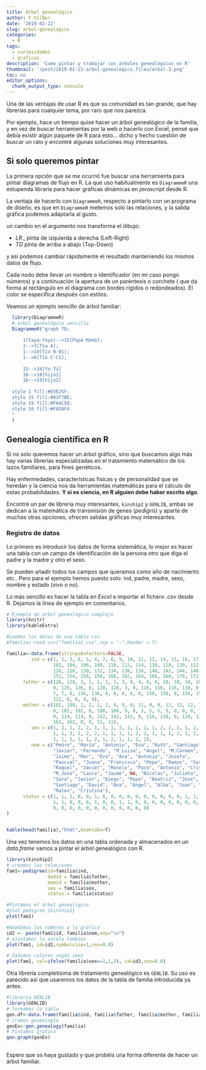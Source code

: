 ```yaml
---
title: Árbol genealógico
author: F.VilBer
date: '2019-02-22'
slug: arbol-genealogico
categories:
  - R
tags:
  - curiosidades
  - graficas
description: 'Como pintar y trabajar con árboles genealógicos en R'
thumbnail: '/post/2019-02-22-arbol-genealogico_files/arbol-3.png'
toc: no
editor_options: 
  chunk_output_type: console
---
```


Una de las ventajas de usar R es que su comunidad es tan grande, que hay librerías para cualquier tema, por raro que nos parezca.

Por ejemplo, hace un tiempo quise hacer un árbol genealógico de la familia, y en vez de buscar herramientas por la web o hacerlo con Excel, pensé que debía existir algún paquete de R para esto... dicho y hecho cuestión de buscar un rato y encontré algunas soluciones muy interesantes.

## Si solo queremos pintar 
La primera opción que se me ocurrió fue buscar una herramienta para pintar diagramas de flujo en R. La que uso habitualmente es `DiagrammeR` una estupenda libraría para hacer gráficas dinámicas en *javascript* desde R. 

La ventaja de hacerlo con `DiagrammeR`, respecto a pintarlo con un programa de diseño, es que en `DiagrammeR` metemos solo las relaciones, y la salida gráfica podemos adaptarla al gusto.

un cambio en el argumento nos transforma el dibujo:

 - *LR*., pinta de izquierda a derecha (Left-Right)
 - *TD* pinta de arriba a abajo (Top-Down)
 
 y así podemos cambiar rápidamente el resultado manteniendo los mismos datos de flujo. 
 
 Cada nodo debe llevar un nombre o identificador (en mi caso pongo números)  y a continuación la apertura de un paréntesis o corchete ( que da forma al rectángulo en el diagrama con bordes rígidos o redondeados). El color se especifica después con estilos.
 
 Veamos un ejemplo sencillo de árbol familiar:

```r
  library(DiagrammeR)
  # arbol genealógico sencillo
  DiagrammeR("graph TD;
  
      1(Yaya-Yayo)-->15[Papá-Mamá];
      1-->3[Tía A];
      1-->10[Tío B-B1];
      1-->6[Tío C-C1];
    
      15-->16[Yo-Tú]
      16-->18[hijo1]
      16-->19[hijo2]
  
  style 1 fill:#E5E25F;
  style 15 fill:#81F7BE;
  style 19 fill:#FAAC58;
  style 16 fill:#FA58F4
  "
  )

```

## Genealogía científica en R
Si no solo queremos hacer un árbol gráfico, sino que buscamos algo más hay varias librerías especializadas en el tratamiento matemático de los lazos familiares, para fines genéticos.

Hay enfermedades, características físicas y de personalidad que se heredan y la ciencia nos da herramientas matemáticas para el cálculo de estas probabilidades. **Y si es ciencia, en R alguien debe haber escrito algo**.

Encontré un par de librería muy interesantes, `kinship2` y `GENLIB`, ambas se dedican a la matemática de transmisión de genes (*pedigris*) y aparte de muchas otras opciones, ofrecen salidas gráficas muy interesantes.


### Registro de datos
Lo primero es introducir los datos de forma sistemática, lo mejor es hacer una tabla con un campo de identificación de la persona otro que diga el padre y la madre y otro el sexo. 

Se pueden añadir todos los campos que queramos como año de nacimiento etc.. Pero para el ejemplo hemos puesto solo: ind, padre, madre, sexo, nombre y estado (vivo o no).

Lo más sencillo es hacer la tabla en *Excel* e importar el fichero *.csv* desde R. Dejamos la línea de ejemplo en comentarios.

```r
# Ejemplo de arbol genealogico complejo
library(knitr)
library(kableExtra)

#Leemos los datos de una tabla csv
#familia<-read.csv("familia1.csv",sep = ";",header = T)

familia<-data.frame(stringsAsFactors=FALSE,
         ind = c(1, 2, 3, 6, 5, 4, 7, 8, 9, 10, 11, 12, 14, 15, 16, 17, 100,
                 102, 104, 106, 108, 110, 112, 114, 116, 118, 120, 122, 124,
                 126, 128, 130, 132, 134, 136, 138, 140, 142, 144, 146, 148, 150,
                 152, 154, 156, 158, 160, 162, 164, 166, 168, 170, 172, 174),
      father = c(126, 128, 1, 1, 1, 1, 3, 3, 0, 4, 0, 0, 10, 10, 10, 10, 126,
                 0, 126, 126, 0, 128, 128, 3, 0, 116, 116, 116, 116, 0, 0, 0,
                 7, 7, 0, 136, 136, 0, 8, 8, 8, 0, 150, 150, 0, 156, 156, 0, 122,
                 122, 0, 0, 4, 4),
      mother = c(102, 108, 2, 2, 2, 2, 9, 9, 0, 11, 0, 0, 12, 12, 12, 12, 102,
                 0, 102, 102, 0, 108, 108, 9, 0, 5, 5, 5, 5, 0, 0, 0, 130, 130,
                 0, 114, 114, 0, 142, 142, 142, 0, 118, 118, 0, 120, 120, 0,
                 162, 162, 0, 0, 11, 11),
         sex = c(1, 2, 1, 2, 2, 1, 1, 1, 2, 1, 2, 2, 1, 2, 2, 2, 1, 2, 1, 2, 2,
                 1, 1, 2, 1, 2, 2, 1, 1, 1, 1, 2, 1, 2, 1, 1, 2, 2, 2, 1, 1, 1,
                 2, 1, 1, 1, 1, 2, 1, 2, 1, 1, 2, 2),
         nom = c("Pedro", "María", "Antonio", "Eva", "Ruth", "Santiago",
                 "Javier", "Fernando", "M_Luisa", "Angel", "M_Carmen", "Eva",
                 "Jaime", "Mar", "Eva", "Ana", "Antonio", "Josefa",
                 "Pascual", "Juana", "Francisca", "Pepe", "Ramon", "Susana", "Manolo",
                 "Raquel", "Javier", "Manolo", "Paco", "Antonio", "Cristobal",
                 "M_Jose", "Laura", "Jaime", NA, "Nicolas", "Julieta", "Ana",
                 "Sara", "Javier", "Diego", "Pepe", "Beatriz", "Jose", "Antonio",
                 "Santiago", "David", "Ana", "Angel", "Alba", "Juan", "Santiago",
                 "Malen", "Cristina"),
      status = c(1, 1, 1, 0, 0, 1, 0, 0, 0, 0, 0, 0, 0, 0, 0, 0, 1, 1, 1, 1, 1,
                 1, 1, 0, 0, 0, 1, 0, 0, 1, 1, 0, 0, 0, 0, 0, 0, 0, 0, 0, 0, 0,
                 0, 0, 0, 0, 0, 0, 0, 0, 0, 0, 0, 0)
)


kable(head(familia),"html",booktabs=T)
```

Una vez tenemos los datos en una tabla ordenada y almacenados en un *data.frame* vamos a pintar el árbol genealógico con R.



```r
library(kinship2)
# creamos las relaciones 
fam1<-pedigree(id=familia$ind,
               dadid = familia$father,
               momid = familia$mother,
               sex = familia$sex,
               status = familia$status)

#Pintamos el árbol genealigico
#plot.pedigree {kinship2}
plot(fam1)

#Añadimos los nombres a la gráfica
id2 <- paste(fam1$id, familia$nom,sep="\n")
# ajustamos la escala tambien
plot(fam1, id=id2,symbolsize=1,cex=0.8)

# ñadimos colores según sexo
plot(fam1, col=ifelse(familia$sex==1,1,2), id=id2,cex=0.8)
```

Otra librería completísima de tratamiento genealógico es `GENLIB`. Su uso es parecido así que usaremos los datos de la tabla de familia introducida ya antes. 

```r

#libreria GENLIB
library(GENLIB)
# formamos la tabla
gen.df<-data.frame(familia$ind, familia$father, familia$mother, familia$sex-1) 
# cramos genealogía
genEx<-gen.genealogy(familia)
# Pintamos grafica
gen.graph(genEx)
           
```

Espero que os haya gustado y que probéis una forma diferente de hacer un árbol familiar.


